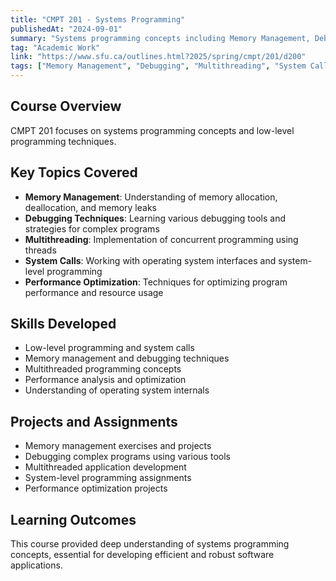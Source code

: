 ```yaml
---
title: "CMPT 201 - Systems Programming"
publishedAt: "2024-09-01"
summary: "Systems programming concepts including Memory Management, Debugging, and Multithreading."
tag: "Academic Work"
link: "https://www.sfu.ca/outlines.html?2025/spring/cmpt/201/d200"
tags: ["Memory Management", "Debugging", "Multithreading", "System Calls", "Performance Optimization"]
---
```


## Course Overview

CMPT 201 focuses on systems programming concepts and low-level programming techniques.

## Key Topics Covered

- **Memory Management**: Understanding of memory allocation, deallocation, and memory leaks
- **Debugging Techniques**: Learning various debugging tools and strategies for complex programs
- **Multithreading**: Implementation of concurrent programming using threads
- **System Calls**: Working with operating system interfaces and system-level programming
- **Performance Optimization**: Techniques for optimizing program performance and resource usage

## Skills Developed

- Low-level programming and system calls
- Memory management and debugging techniques
- Multithreaded programming concepts
- Performance analysis and optimization
- Understanding of operating system internals

## Projects and Assignments

- Memory management exercises and projects
- Debugging complex programs using various tools
- Multithreaded application development
- System-level programming assignments
- Performance optimization projects

## Learning Outcomes

This course provided deep understanding of systems programming concepts, essential for developing efficient and robust software applications. 